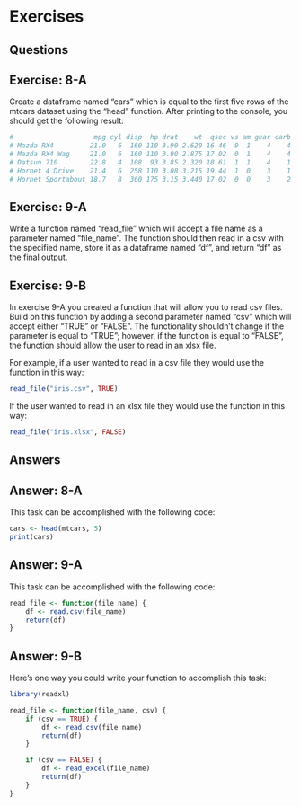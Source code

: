 # Exercises {.unnumbered}

## Questions

::: callout
## Exercise: 8-A

Create a dataframe named "cars" which is equal to the first five rows of the mtcars dataset using the "head" function. After printing to the console, you should get the following result:

``` r
#                    mpg cyl disp  hp drat    wt  qsec vs am gear carb
# Mazda RX4         21.0   6  160 110 3.90 2.620 16.46  0  1    4    4
# Mazda RX4 Wag     21.0   6  160 110 3.90 2.875 17.02  0  1    4    4
# Datsun 710        22.8   4  108  93 3.85 2.320 18.61  1  1    4    1
# Hornet 4 Drive    21.4   6  258 110 3.08 3.215 19.44  1  0    3    1
# Hornet Sportabout 18.7   8  360 175 3.15 3.440 17.02  0  0    3    2
```

:::

::: callout
## Exercise: 9-A

Write a function named "read_file" which will accept a file name as a parameter named "file_name". The function should then read in a csv with the specified name, store it as a dataframe named "df", and return "df" as the final output.

:::

::: callout
## Exercise: 9-B

In exercise 9-A you created a function that will allow you to read csv files. Build on this function by adding a second parameter named "csv" which will accept either "TRUE" or "FALSE". The functionality shouldn't change if the parameter is equal to "TRUE"; however, if the function is equal to "FALSE", the function should allow the user to read in an xlsx file.

For example, if a user wanted to read in a csv file they would use the function in this way:

``` r
read_file("iris.csv", TRUE)
```

If the user wanted to read in an xlsx file they would use the function in this way:

```r
read_file("iris.xlsx", FALSE)
```

:::

## Answers

::: callout
## Answer: 8-A

This task can be accomplished with the following code:

```r
cars <- head(mtcars, 5)
print(cars)
```
:::

::: callout
## Answer: 9-A

This task can be accomplished with the following code:

``` r
read_file <- function(file_name) {
    df <- read.csv(file_name)
    return(df)
}
```
:::

::: callout
## Answer: 9-B

Here's one way you could write your function to accomplish this task:

``` r
library(readxl)

read_file <- function(file_name, csv) {
    if (csv == TRUE) {
        df <- read.csv(file_name)
        return(df)
    }

    if (csv == FALSE) {
        df <- read_excel(file_name)
        return(df)
    }
}
```
:::